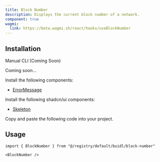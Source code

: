 ```yaml
---
title: Block Number
description: Displays the current block number of a network.
component: true
wagmi:
  link: https://beta.wagmi.sh/react/hooks/useBlockNumber
---
```


<ComponentPreview
  name="block-number-demo"
  className="[&_.preview>[data-orientation=vertical]]:sm:max-w-[70%]"
/>

## Installation

<Tabs defaultValue="manual">

<TabsList>
  <TabsTrigger value="manual">Manual</TabsTrigger>
  <TabsTrigger disabled={true} value="cli">
    CLI (Coming Soon)
  </TabsTrigger>
</TabsList>

<TabsContent value="cli">

<Steps>

<Step>Coming soon...</Step>

</Steps>

</TabsContent>

<TabsContent value="manual">

<Steps>

<Step>Install the following components:</Step>

- [ErrorMessage](/docs/components/error-message)

<Step>Install the following shadcn/ui components:</Step>

- [Skeleton](https://ui.shadcn.com/docs/components/skeleton)

<Step>Copy and paste the following code into your project.</Step>

<ComponentSource name="block-number" />

</Steps>

</TabsContent>

</Tabs>

## Usage

```tsx
import { BlockNumber } from "@/registry/default/buidl/block-number"
```

```tsx
<BlockNumber />
```
